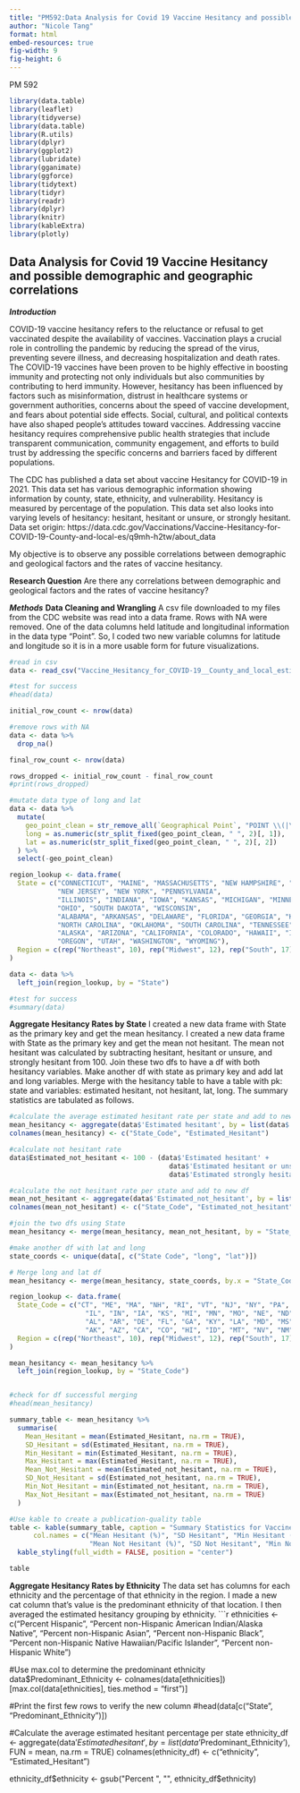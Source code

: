 ```yaml
---
title: "PM592:Data Analysis for Covid 19 Vaccine Hesitancy and possible demographic and geographic correlations"
author: "Nicole Tang"
format: html
embed-resources: true
fig-width: 9
fig-height: 6
---
```


PM 592
```r
library(data.table)
library(leaflet)
library(tidyverse)
library(data.table)
library(R.utils)
library(dplyr)
library(ggplot2)
library(lubridate)
library(gganimate)
library(ggforce)
library(tidytext)
library(tidyr)
library(readr)
library(dplyr)
library(knitr)
library(kableExtra)
library(plotly)
```
## Data Analysis for Covid 19 Vaccine Hesitancy and possible demographic and geographic correlations

***Introduction***

COVID-19 vaccine hesitancy refers to the reluctance or refusal to get vaccinated despite the availability of vaccines. Vaccination plays a crucial role in controlling the pandemic by reducing the spread of the virus, preventing severe illness, and decreasing hospitalization and death rates. The COVID-19 vaccines have been proven to be highly effective in boosting immunity and protecting not only individuals but also communities by contributing to herd immunity. However, hesitancy has been influenced by factors such as misinformation, distrust in healthcare systems or government authorities, concerns about the speed of vaccine development, and fears about potential side effects. Social, cultural, and political contexts have also shaped people's attitudes toward vaccines. Addressing vaccine hesitancy requires comprehensive public health strategies that include transparent communication, community engagement, and efforts to build trust by addressing the specific concerns and barriers faced by different populations.


The CDC has published a data set about vaccine Hesitancy for COVID-19 in 2021. This data set has various demographic information showing information by county, state, ethnicity, and vulnerability. Hesitancy is measured by percentage of the population. This data set also looks into varying levels of hesitancy: hesitant, hesitant or unsure, or strongly hesitant. Data set origin: https://data.cdc.gov/Vaccinations/Vaccine-Hesitancy-for-COVID-19-County-and-local-es/q9mh-h2tw/about_data

My objective is to observe any possible correlations between demographic and geological factors and the rates of vaccine hesitancy.

**Research Question**
Are there any correlations between demographic and geological factors and the rates of vaccine hesitancy?

***Methods***
**Data Cleaning and Wrangling**
A csv file downloaded to my files from the CDC website was read into a data frame. Rows with NA were removed. One of the data columns held latitude and longitudinal information in the data type "Point". So, I coded two new variable columns for latitude and longitude so it is in a more usable form for future visualizations.


```r
#read in csv
data <- read_csv("Vaccine_Hesitancy_for_COVID-19__County_and_local_estimates_20241025.csv", show_col_types = FALSE)

#test for success
#head(data)

initial_row_count <- nrow(data)

#remove rows with NA
data <- data %>%
  drop_na()

final_row_count <- nrow(data)

rows_dropped <- initial_row_count - final_row_count
#print(rows_dropped)

#mutate data type of long and lat
data <- data %>%
  mutate(
    geo_point_clean = str_remove_all(`Geographical Point`, "POINT \\(|\\)"),
    long = as.numeric(str_split_fixed(geo_point_clean, " ", 2)[, 1]),
    lat = as.numeric(str_split_fixed(geo_point_clean, " ", 2)[, 2])
  ) %>%
  select(-geo_point_clean)

region_lookup <- data.frame(
  State = c("CONNECTICUT", "MAINE", "MASSACHUSETTS", "NEW HAMPSHIRE", "RHODE ISLAND", "VERMONT","DISTRICT OF COLUMBIA", 
            "NEW JERSEY", "NEW YORK", "PENNSYLVANIA", 
            "ILLINOIS", "INDIANA", "IOWA", "KANSAS", "MICHIGAN", "MINNESOTA", "MISSOURI", "NEBRASKA", "NORTH DAKOTA", 
            "OHIO", "SOUTH DAKOTA", "WISCONSIN", 
            "ALABAMA", "ARKANSAS", "DELAWARE", "FLORIDA", "GEORGIA", "KENTUCKY", "LOUISIANA", "MARYLAND", "MISSISSIPPI", 
            "NORTH CAROLINA", "OKLAHOMA", "SOUTH CAROLINA", "TENNESSEE", "TEXAS", "VIRGINIA", "WEST VIRGINIA", 
            "ALASKA", "ARIZONA", "CALIFORNIA", "COLORADO", "HAWAII", "IDAHO", "MONTANA", "NEVADA", "NEW MEXICO", 
            "OREGON", "UTAH", "WASHINGTON", "WYOMING"),
  Region = c(rep("Northeast", 10), rep("Midwest", 12), rep("South", 17), rep("West", 12))
)

data <- data %>%
  left_join(region_lookup, by = "State")

#test for success
#summary(data)

```

**Aggregate Hesitancy Rates by State**
I created a new data frame with State as the primary key and get the mean hesitancy. I created a new data frame with State as the primary key and get the mean not hesitant. The mean not hesitant was calculated by subtracting hesitant, hesitant or unsure, and strongly hesitant from 100. Join these two dfs to have a df with both hesitancy variables. Make another df with state as primary key and add lat and long variables. Merge with the hesitancy table to have a table with pk: state and variables: estimated hesitant, not hesitant, lat, long. The summary statistics are tabulated as follows.
```r

#calculate the average estimated hesitant rate per state and add to new df
mean_hesitancy <- aggregate(data$'Estimated hesitant', by = list(data$'State Code'), FUN = mean, na.rm = TRUE)
colnames(mean_hesitancy) <- c("State_Code", "Estimated_Hesitant")

#calculate not hesitant rate
data$Estimated_not_hesitant <- 100 - (data$'Estimated hesitant' + 
                                        data$'Estimated hesitant or unsure' + 
                                        data$'Estimated strongly hesitant')

#calculate the not hesitant rate per state and add to new df
mean_not_hesitant <- aggregate(data$'Estimated_not_hesitant', by = list(data$'State Code'), FUN = mean, na.rm = TRUE)
colnames(mean_not_hesitant) <- c("State_Code", "Estimated_not_hesitant")

#join the two dfs using State
mean_hesitancy <- merge(mean_hesitancy, mean_not_hesitant, by = "State_Code")

#make another df with lat and long
state_coords <- unique(data[, c("State Code", "long", "lat")])

# Merge long and lat df
mean_hesitancy <- merge(mean_hesitancy, state_coords, by.x = "State_Code", by.y = "State Code", all.x = TRUE)

region_lookup <- data.frame(
  State_Code = c("CT", "ME", "MA", "NH", "RI", "VT", "NJ", "NY", "PA", "DC",
                   "IL", "IN", "IA", "KS", "MI", "MN", "MO", "NE", "ND", "OH", "SD", "WI",
                   "AL", "AR", "DE", "FL", "GA", "KY", "LA", "MD", "MS", "NC", "OK", "SC", "TN", "TX", "VA", "WV",
                   "AK", "AZ", "CA", "CO", "HI", "ID", "MT", "NV", "NM", "OR", "UT", "WA", "WY"),
  Region = c(rep("Northeast", 10), rep("Midwest", 12), rep("South", 17), rep("West", 12))
)

mean_hesitancy <- mean_hesitancy %>%
  left_join(region_lookup, by = "State_Code")


#check for df successful merging
#head(mean_hesitancy)
```

```r
summary_table <- mean_hesitancy %>%
  summarise(
    Mean_Hesitant = mean(Estimated_Hesitant, na.rm = TRUE),
    SD_Hesitant = sd(Estimated_Hesitant, na.rm = TRUE),
    Min_Hesitant = min(Estimated_Hesitant, na.rm = TRUE),
    Max_Hesitant = max(Estimated_Hesitant, na.rm = TRUE),
    Mean_Not_Hesitant = mean(Estimated_not_hesitant, na.rm = TRUE),
    SD_Not_Hesitant = sd(Estimated_not_hesitant, na.rm = TRUE),
    Min_Not_Hesitant = min(Estimated_not_hesitant, na.rm = TRUE),
    Max_Not_Hesitant = max(Estimated_not_hesitant, na.rm = TRUE)
  )

#Use kable to create a publication-quality table
table <- kable(summary_table, caption = "Summary Statistics for Vaccine Hesitancy",
      col.names = c("Mean Hesitant (%)", "SD Hesitant", "Min Hesitant (%)", "Max Hesitant (%)",
                    "Mean Not Hesitant (%)", "SD Not Hesitant", "Min Not Hesitant (%)", "Max Not Hesitant (%)")) %>%
  kable_styling(full_width = FALSE, position = "center")

table
```

**Aggregate Hesitancy Rates by Ethnicity**
The data set has columns for each ethnicity and the percentage of that ethnicity in the region. I made a new cat column that's value is the predominant ethnicity of that location. I then averaged the estimated hesitancy grouping by ethnicity.
```r
ethnicities <- c("Percent Hispanic", 
                 "Percent non-Hispanic American Indian/Alaska Native",
                 "Percent non-Hispanic Asian",
                 "Percent non-Hispanic Black",
                 "Percent non-Hispanic Native Hawaiian/Pacific Islander",
                 "Percent non-Hispanic White")

#Use max.col to determine the predominant ethnicity
data$Predominant_Ethnicity <- colnames(data[ethnicities])[max.col(data[ethnicities], ties.method = "first")]

#Print the first few rows to verify the new column
#head(data[c("State", "Predominant_Ethnicity")])

#Calculate the average estimated hesitant percentage per state
ethnicity_df <- aggregate(data$'Estimated hesitant', by = list(data$'Predominant_Ethnicity'), FUN = mean, na.rm = TRUE)
colnames(ethnicity_df) <- c("ethnicity", "Estimated_Hesitant")

ethnicity_df$ethnicity <- gsub("Percent ", "", ethnicity_df$ethnicity)